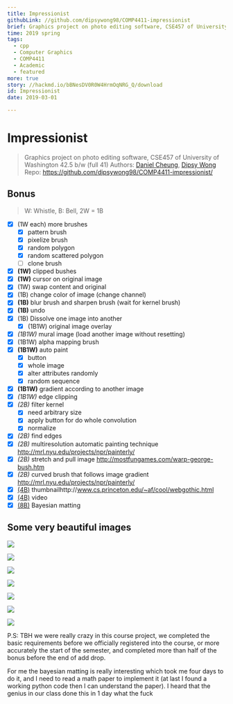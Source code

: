 ```yaml
---
title: Impressionist
githubLink: //github.com/dipsywong98/COMP4411-impressionist
brief: Graphics project on photo editing software, CSE457 of University of Washington
time: 2019 spring
tags:
  - cpp
  - Computer Graphics
  - COMP4411
  - Academic
  - featured
more: true
story: //hackmd.io/bBNesDV0R0W4HrmOqNRG_Q/download
id: Impressionist
date: 2019-03-01

---
```


# Impressionist
> Graphics project on photo editing software, CSE457 of University of
Washington
> 42.5 b/w (full 41)
> Authors: [Daniel Cheung](//github.com/danvim), [Dipsy Wong](//github.com/dipsywong98)
> Repo: https://github.com/dipsywong98/COMP4411-impressionist/
> 
## Bonus

> W: Whistle, B: Bell, 2W = 1B

- [x] (1W each) more brushes
  - [x] pattern brush
  - [x] pixelize brush
  - [x] random polygon
  - [x] random scattered polygon
  - [ ] clone brush
- [x] **(1W)** clipped bushes
- [x] **(1W)** cursor on original image
- [x] (1W) swap content and original
- [x] (1B) change color of image (change channel)
- [x] **(1B)** blur brush and sharpen brush (wait for kernel brush)
- [x] **(1B)** undo
- [x] (1B) Dissolve one image into another
  - [x] (1B1W) original image overlay
- [x] _(1B1W)_ mural image (load another image without resetting)
- [x] (1B1W) alpha mapping brush
- [x] **(1B1W)** auto paint
  - [x] button
  - [x] whole image
  - [x] alter attributes randomly
  - [x] random sequence
- [x] **(1B1W)** gradient according to another image
- [x] _(1B1W)_ edge clipping
- [x] _(2B)_ filter kernel
  - [x] need arbitrary size
  - [x] apply button for do whole convolution
  - [x] normalize
- [x] _(2B)_ find edges
- [x] _(2B)_ multiresolution automatic painting technique http://mrl.nyu.edu/projects/npr/painterly/
- [x] _(2B)_ stretch and pull image http://mostfungames.com/warp-george-bush.htm
- [x] _(2B)_ curved brush that follows image gradient http://mrl.nyu.edu/projects/npr/painterly/
- [x] <u>(4B)</u> thumbnailhttp://www.cs.princeton.edu/~af/cool/webgothic.html
- [x] <u>(4B)</u> video
- [x] <u>(8B)</u> Bayesian matting

## Some very beautiful images

![](https://user-images.githubusercontent.com/24851190/53626042-a88e1200-3c3f-11e9-8ac7-9383894bc832.png)

![](https://raw.githubusercontent.com/dipsywong98/COMP4411-impressionist/master/foreground.bmp)

![](https://raw.githubusercontent.com/dipsywong98/COMP4411-impressionist/master/background.bmp)

![](https://user-images.githubusercontent.com/24851190/53626078-c0fe2c80-3c3f-11e9-9fe6-79317f1c744c.png)

![](https://user-images.githubusercontent.com/5255292/53626349-75984e00-3c40-11e9-8e7e-3a30b04c607e.png)

![](https://user-images.githubusercontent.com/5255292/53626517-dfb0f300-3c40-11e9-92fe-e9883573ed77.png)

![](https://user-images.githubusercontent.com/5255292/53651343-6dacce00-3c81-11e9-8909-f69f4454ec98.png)

P.S: TBH we were really crazy in this course project, we completed the basic requirements before we officially registered into the course, or more accurately the start of the semester, and completed more than half of the bonus before the end of add drop. 

For me the bayesian matting is really interesting which took me four days to do it, and I need to read a math paper to implement it (at last I found a working python code then I can understand the paper). I heard that the genius in our class done this in 1 day what the fuck

    